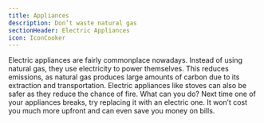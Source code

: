 ```yaml
---
title: Appliances
description: Don’t waste natural gas
sectionHeader: Electric Appliances
icon: IconCooker
---
```


Electric appliances are fairly commonplace nowadays.
Instead of using natural gas, they use electricity to power themselves.
This reduces emissions, as natural gas produces large amounts of carbon due to its extraction and transportation.
Electric appliances like stoves can also be safer as they reduce the chance of fire.
What can you do?
Next time one of your appliances breaks, try replacing it with an electric one.
It won’t cost you much more upfront and can even save you money on bills.

